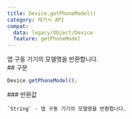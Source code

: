```yaml
---
title: Device.getPhoneModel()
category: 레거시 API
compat:
  data: legacy/Object/Device
  feature: getPhoneModel
---
```


<Section>
  앱 구동 기기의 모델명을 반환합니다.
</Section>
<Section>
  ## 구문

  ~~~js
  Device.getPhoneModel();
  ~~~

  <Section>
    ### 반환값

    `String` - 앱 구동 기기의 모델명을 반환합니다.
  </Section>
</Section>